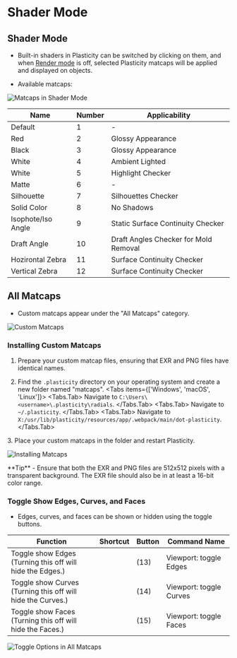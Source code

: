 
# Shader Mode

## Shader Mode
- Built-in shaders in Plasticity can be switched by clicking on them, and when [Render mode](/view-mode) is off, selected Plasticity matcaps will be applied and displayed on objects.

- Available matcaps:

![Matcaps in Shader Mode](/img/shader-mode-preview.png)

| Name | Number | Applicability |
| ---- | ------ | ------------- |
| Default|   1    | - |
| Red    |   2    |   Glossy Appearance    |
| Black  |  3     |  Glossy Appearance     |
| White  |    4   |   Ambient Lighted      |
| White  |   5    |  Highlight Checker     |
| Matte |   6    |  -     |
| Silhouette     |  7     |  Silhouettes Checker  |
| Solid Color    |  8     |  No Shadows     |
| Isophote/Iso Angle   |   9     |   Static Surface Continuity Checker         |
| Draft Angle          |   10    | Draft Angles Checker for Mold Removal       |
| Hozirontal Zebra     |  11     |   Surface Continuity Checker                |
| Vertical Zebra       |  12     |  Surface Continuity Checker                 |



## All Matcaps
- Custom matcaps appear under the "All Matcaps" category.

![Custom Matcaps](/img/custom-matcaps-preview.png)

### Installing Custom Matcaps

1. Prepare your custom matcap files, ensuring that EXR and PNG files have identical names.

2. Find the `.plasticity` directory on your operating system and create a new folder named "matcaps".
<Tabs items={['Windows', 'macOS', 'Linux']}>
    <Tabs.Tab>
    Navigate to `C:\Users\<username>\.plasticity\radials`.
    </Tabs.Tab>
    <Tabs.Tab>
    Navigate to `~/.plasticity`.
    </Tabs.Tab>
    <Tabs.Tab>
    Navigate to `X:/usr/lib/plasticity/resources/app/.webpack/main/dot-plasticity`.
    </Tabs.Tab>
</Tabs>
3. Place your custom matcaps in the folder and restart Plasticity.

![Installing Matcaps](/img/installing-matcaps-preview.png)

<Callout type="info" emoji="💡">
**Tip**     
- Ensure that both the EXR and PNG files are 512x512 pixels with a transparent background. The EXR file should also be in at least a 16-bit color range.
</Callout>

### Toggle Show Edges, Curves, and Faces

- Edges, curves, and faces can be shown or hidden using the toggle buttons.

| Function                                                      | Shortcut | Button | Command Name           |
| ------------------------------------------------------------- | ------- | ------ | ---------------------- |
| Toggle show Edges <br />(Turning this off will hide the Edges.) |         | (13)   | Viewport: toggle Edges |
| Toggle show Curves <br />(Turning this off will hide the Curves.) |         | (14)   | Viewport: toggle Curves |
| Toggle show Faces <br />(Turning this off will hide the Faces.) |         | (15)   | Viewport: toggle Faces |

![Toggle Options in All Matcaps](/img/toggle-edges-curves-faces.png) 


